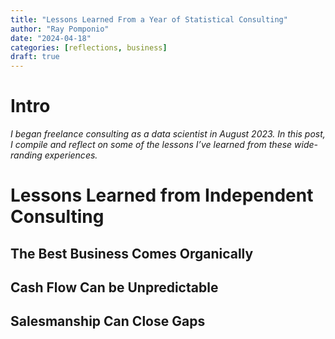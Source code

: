 ```yaml
---
title: "Lessons Learned From a Year of Statistical Consulting"
author: "Ray Pomponio"
date: "2024-04-18"
categories: [reflections, business]
draft: true
---
```


# Intro

*I began freelance consulting as a data scientist in August 2023. In this post, I compile and reflect on some of the lessons I've learned from these wide-randing experiences.*

# Lessons Learned from Independent Consulting

## The Best Business Comes Organically

## Cash Flow Can be Unpredictable

## Salesmanship Can Close Gaps